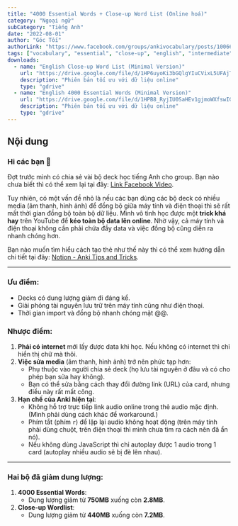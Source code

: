 ```yaml
---
title: "4000 Essential Words + Close-up Word List (Online hoá)"
category: "Ngoại ngữ"
subCategory: "Tiếng Anh"
date: "2022-08-01"
author: "Góc Tối"
authorLink: "https://www.facebook.com/groups/ankivocabulary/posts/1006693006757023/"
tags: ["vocabulary", "essential", "close-up", "english", "intermediate", "advanced", "online"]
downloads:
  - name: "English Close-up Word List (Minimal Version)"
    url: "https://drive.google.com/file/d/1HP6uyoKi3bGQlgYIuCVixL5UFAjTk3Ob/view?usp=sharing"
    description: "Phiên bản tối ưu với dữ liệu online"
    type: "gdrive"
  - name: "English 4000 Essential Words (Minimal Version)"
    url: "https://drive.google.com/file/d/1HPB8_RyjIU0SaHEv1gjmoWXfswIGdkEi/view?usp=sharing"
    description: "Phiên bản tối ưu với dữ liệu online"
    type: "gdrive"
---
```


## Nội dung

### Hi các bạn 👋

Đợt trước mình có chia sẻ vài bộ deck học tiếng Anh cho group. Bạn nào chưa biết thì có thể xem lại tại đây: [Link Facebook Video](https://www.facebook.com/share/v/1EoHZxkNnA/).

Tuy nhiên, có một vấn đề nhỏ là nếu các bạn dùng các bộ deck có nhiều media (âm thanh, hình ảnh) để đồng bộ giữa máy tính và điện thoại thì sẽ rất mất thời gian đồng bộ toàn bộ dữ liệu. Mình vô tình học được một **trick khá hay** trên YouTube để **kéo toàn bộ data lên online**. Nhờ vậy, cả máy tính và điện thoại không cần phải chứa đầy data và việc đồng bộ cũng diễn ra nhanh chóng hơn.

Bạn nào muốn tìm hiểu cách tạo thẻ như thế này thì có thể xem hướng dẫn chi tiết tại đây: [Notion - Anki Tips and Tricks](https://www.notion.so/Anki-tips-and-tricks-a16f840de27c4686af52e0739f8d3ad7).


<YouTubeEmbed videoId="XrK5RwtMcDw" />

---

### Ưu điểm:
- Decks có dung lượng giảm đi đáng kể.
- Giải phóng tài nguyên lưu trữ trên máy tính cũng như điện thoại.
- Thời gian import và đồng bộ nhanh chóng mặt @@.

### Nhược điểm:
1. **Phải có internet** mới lấy được data khi học. Nếu không có internet thì chỉ hiển thị chữ mà thôi.
2. **Việc sửa media** (âm thanh, hình ảnh) trở nên phức tạp hơn:
   - Phụ thuộc vào người chia sẻ deck (họ lưu tài nguyên ở đâu và có cho phép bạn sửa hay không).
   - Bạn có thể sửa bằng cách thay đổi đường link (URL) của card, nhưng điều này rất mất công.
3. **Hạn chế của Anki hiện tại**:
   - Không hỗ trợ trực tiếp link audio online trong thẻ audio mặc định. (Mình phải dùng cách khác để workaround.)
   - Phím tắt (phím `r`) để lặp lại audio không hoạt động (trên máy tính phải dùng chuột, trên điện thoại thì mình chưa tìm ra cách nên đã ẩn nó).
   - Nếu không dùng JavaScript thì chỉ autoplay được 1 audio trong 1 card (autoplay nhiều audio sẽ bị đè lên nhau).

---

### Hai bộ đã giảm dung lượng:
1. **4000 Essential Words**:
   - Dung lượng giảm từ **750MB** xuống còn **2.8MB**.
2. **Close-up Wordlist**:
   - Dung lượng giảm từ **440MB** xuống còn **7.2MB**.